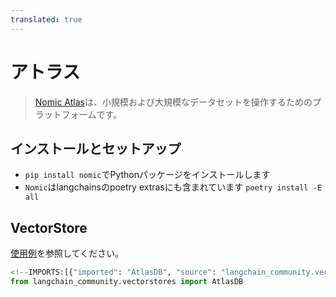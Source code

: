 ```yaml
---
translated: true
---
```


# アトラス

>[Nomic Atlas](https://docs.nomic.ai/index.html)は、小規模および大規模なデータセットを操作するためのプラットフォームです。

## インストールとセットアップ

- `pip install nomic`でPythonパッケージをインストールします
- `Nomic`はlangchainsのpoetry extrasにも含まれています `poetry install -E all`

## VectorStore

[使用例](/docs/integrations/vectorstores/atlas)を参照してください。

```python
<!--IMPORTS:[{"imported": "AtlasDB", "source": "langchain_community.vectorstores", "docs": "https://api.python.langchain.com/en/latest/vectorstores/langchain_community.vectorstores.atlas.AtlasDB.html", "title": "Atlas"}]-->
from langchain_community.vectorstores import AtlasDB
```
